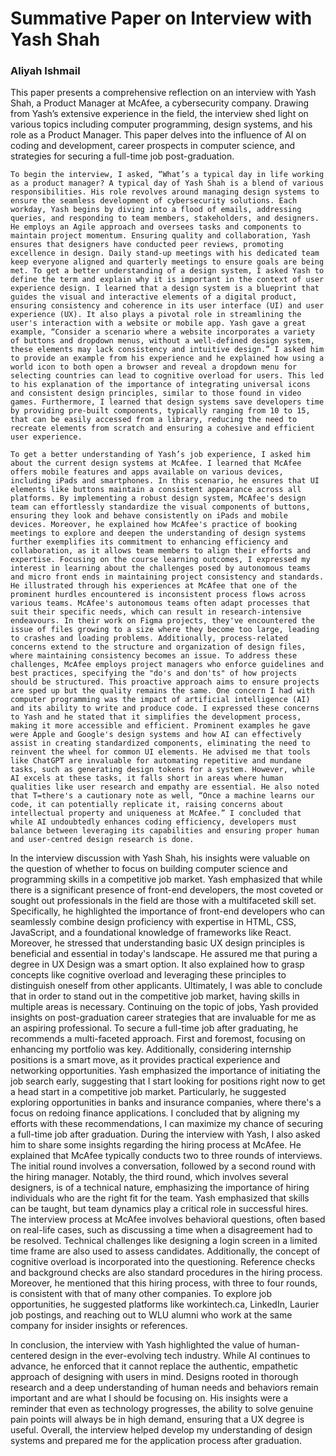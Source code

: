 
<Meta title="Reflections/Reflection Four" />

# Summative Paper on Interview with Yash Shah

### Aliyah Ishmail 

This paper presents a comprehensive reflection on an interview with Yash Shah, a Product Manager at McAfee, a cybersecurity company. Drawing from Yash’s extensive experience in the field, the interview shed light on various topics including computer programming, design systems, and his role as a Product Manager. This paper delves into the influence of AI on coding and development, career prospects in computer science, and strategies for securing a full-time job post-graduation. 

	To begin the interview, I asked, “What’s a typical day in life working as a product manager? A typical day of Yash Shah is a blend of various responsibilities. His role revolves around managing design systems to ensure the seamless development of cybersecurity solutions. Each workday, Yash begins by diving into a flood of emails, addressing queries, and responding to team members, stakeholders, and designers. He employs an Agile approach and oversees tasks and components to maintain project momentum. Ensuring quality and collaboration, Yash ensures that designers have conducted peer reviews, promoting excellence in design. Daily stand-up meetings with his dedicated team keep everyone aligned and quarterly meetings to ensure goals are being met. To get a better understanding of a design system, I asked Yash to define the term and explain why it is important in the context of user experience design. I learned that a design system is a blueprint that guides the visual and interactive elements of a digital product, ensuring consistency and coherence in its user interface (UI) and user experience (UX). It also plays a pivotal role in streamlining the user's interaction with a website or mobile app. Yash gave a great example, “Consider a scenario where a website incorporates a variety of buttons and dropdown menus, without a well-defined design system, these elements may lack consistency and intuitive design.” I asked him to provide an example from his experience and he explained how using a world icon to both open a browser and reveal a dropdown menu for selecting countries can lead to cognitive overload for users. This led to his explanation of the importance of integrating universal icons and consistent design principles, similar to those found in video games. Furthermore, I learned that design systems save developers time by providing pre-built components, typically ranging from 10 to 15, that can be easily accessed from a library, reducing the need to recreate elements from scratch and ensuring a cohesive and efficient user experience.
	
    To get a better understanding of Yash’s job experience, I asked him about the current design systems at McAfee. I learned that McAfee offers mobile features and apps available on various devices, including iPads and smartphones. In this scenario, he ensures that UI elements like buttons maintain a consistent appearance across all platforms. By implementing a robust design system, McAfee's design team can effortlessly standardize the visual components of buttons, ensuring they look and behave consistently on iPads and mobile devices. Moreover, he explained how McAfee's practice of booking meetings to explore and deepen the understanding of design systems further exemplifies its commitment to enhancing efficiency and collaboration, as it allows team members to align their efforts and expertise. Focusing on the course learning outcomes, I expressed my interest in learning about the challenges posed by autonomous teams and micro front ends in maintaining project consistency and standards. He illustrated through his experiences at McAfee that one of the prominent hurdles encountered is inconsistent process flows across various teams. McAfee's autonomous teams often adapt processes that suit their specific needs, which can result in research-intensive endeavours. In their work on Figma projects, they've encountered the issue of files growing to a size where they become too large, leading to crashes and loading problems. Additionally, process-related concerns extend to the structure and organization of design files, where maintaining consistency becomes an issue. To address these challenges, McAfee employs project managers who enforce guidelines and best practices, specifying the "do's and don'ts" of how projects should be structured. This proactive approach aims to ensure projects are sped up but the quality remains the same. One concern I had with computer programming was the impact of artificial intelligence (AI) and its ability to write and produce code. I expressed these concerns to Yash and he stated that it simplifies the development process, making it more accessible and efficient. Prominent examples he gave were Apple and Google's design systems and how AI can effectively assist in creating standardized components, eliminating the need to reinvent the wheel for common UI elements. He advised me that tools like ChatGPT are invaluable for automating repetitive and mundane tasks, such as generating design tokens for a system. However, while AI excels at these tasks, it falls short in areas where human qualities like user research and empathy are essential. He also noted that T=there's a cautionary note as well, “Once a machine learns our code, it can potentially replicate it, raising concerns about intellectual property and uniqueness at McAfee.” I concluded that while AI undoubtedly enhances coding efficiency, developers must balance between leveraging its capabilities and ensuring proper human and user-centred design research is done. 

In the interview discussion with Yash Shah, his insights were valuable on the question of whether to focus on building computer science and programming skills in a competitive job market. Yash emphasized that while there is a significant presence of front-end developers, the most coveted or sought out professionals in the field are those with a multifaceted skill set. Specifically, he highlighted the importance of front-end developers who can seamlessly combine design proficiency with expertise in HTML, CSS, JavaScript, and a foundational knowledge of frameworks like React. Moreover, he stressed that understanding basic UX design principles is beneficial and essential in today's landscape. He assured me that puring a degree in UX Design was a smart option. It also explained how to grasp concepts like cognitive overload and leveraging these principles to distinguish oneself from other applicants. Ultimately, I was able to conclude that in order to stand out in the competitive job market, having skills in multiple areas is necessary. Continuing on the topic of jobs, Yash provided insights on post-graduation career strategies that are invaluable for me as an aspiring professional. To secure a full-time job after graduating, he recommends a multi-faceted approach. First and foremost, focusing on enhancing my portfolio was key. Additionally, considering internship positions is a smart move, as it provides practical experience and networking opportunities. Yash emphasized the importance of initiating the job search early, suggesting that I start looking for positions right now to get a head start in a competitive job market. Particularly, he suggested exploring opportunities in banks and insurance companies, where there's a focus on redoing finance applications. I concluded that by aligning my efforts with these recommendations, I can maximize my chance of securing a full-time job after graduation. During the interview with Yash, I also asked him to share some insights regarding the hiring process at McAfee. He explained that McAfee typically conducts two to three rounds of interviews. The initial round involves a conversation, followed by a second round with the hiring manager. Notably, the third round, which involves several designers, is of a technical nature, emphasizing the importance of hiring individuals who are the right fit for the team. Yash emphasized that skills can be taught, but team dynamics play a critical role in successful hires. The interview process at McAfee involves behavioral questions, often based on real-life cases, such as discussing a time when a disagreement had to be resolved. Technical challenges like designing a login screen in a limited time frame are also used to assess candidates. Additionally, the concept of cognitive overload is incorporated into the questioning. Reference checks and background checks are also standard procedures in the hiring process. Moreover, he mentioned that this hiring process, with three to four rounds, is consistent with that of many other companies. To explore job opportunities, he suggested platforms like workintech.ca, LinkedIn, Laurier job postings, and reaching out to WLU alumni who work at the same company for insider insights or references. 

In conclusion, the interview with Yash highlighted the value of human-centered design in the ever-evolving tech industry. While AI continues to advance, he enforced that it cannot replace the authentic, empathetic approach of designing with users in mind. Designs rooted in thorough research and a deep understanding of human needs and behaviors remain important and are what I should be focusing on. His insights were a reminder that even as technology progresses, the ability to solve genuine pain points will always be in high demand, ensuring that a UX degree is useful. Overall, the interview helped develop my understanding of design systems and prepared me for the application process after graduation.  

